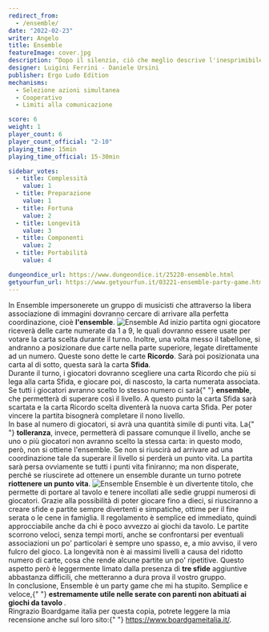 ```yaml
---
redirect_from:
  - /ensemble/
date: "2022-02-23"
writer: Angelo
title: Ensemble
featureImage: cover.jpg
description: “Dopo il silenzio, ciò che meglio descrive l'inesprimibile è la musica.”
designer: Luigini Ferrini - Daniele Ursini
publisher: Ergo Ludo Edition
mechanisms:
  - Selezione azioni simultanea
  - Cooperativo
  - Limiti alla comunicazione

score: 6
weight: 1
player_count: 6
player_count_official: "2-10"
playing_time: 15min
playing_time_official: 15-30min

sidebar_votes:
  - title: Complessità
    value: 1
  - title: Preparazione
    value: 1
  - title: Fortuna
    value: 2
  - title: Longevità
    value: 3
  - title: Componenti
    value: 2
  - title: Portabilità
    value: 4

dungeondice_url: https://www.dungeondice.it/25220-ensemble.html
getyourfun_url: https://www.getyourfun.it/03221-ensemble-party-game.html
---
```


<Setting>
  In Ensemble impersonerete un gruppo di musicisti che attraverso la libera
  associazione di immagini dovranno cercare di arrivare alla perfetta
  coordinazione, cioè <strong>l'ensemble</strong>.
</Setting>

<img src="./game1.jpg" alt="Ensemble" />

<Rules>
  Ad inizio partita ogni giocatore riceverà delle carte numerate da 1 a 9, le
  quali dovranno essere usate per votare la carta scelta durante il turno.
  Inoltre, una volta messo il tabellone, si andranno a posizionare due carte
  nella parte superiore, legate direttamente ad un numero. Queste sono dette le
  carte <strong>Ricordo</strong>. Sarà poi posizionata una carta al di sotto,
  questa sarà la carta <strong>Sfida</strong>.
  <br />
  Durante il turno, i giocatori dovranno scegliere una carta Ricordo che più si
  lega alla carta Sfida, e giocare poi, di nascosto, la carta numerata
  associata. Se tutti i giocatori avranno scelto lo stesso numero ci sarà{" "}
  <strong>ensemble</strong>, che permetterà di superare così il livello. A
  questo punto la carta Sfida sarà scartata e la carta Ricordo scelta diventerà
  la nuova carta Sfida. Per poter vincere la partita bisognerà completare il
  nono livello.
  <br />
  In base al numero di giocatori, si avrà una quantità simile di punti vita. La{" "}
  <strong>tolleranza</strong>, invece, permetterà di passare comunque il
  livello, anche se uno o più giocatori non avranno scelto la stessa carta: in
  questo modo, però, non si ottiene l'ensemble. Se non si riuscirà ad arrivare
  ad una coordinazione tale da superare il livello si perderà un punto vita. La
  partita sarà persa ovviamente se tutti i punti vita finiranno; ma non
  disperate, perché se riuscirete ad ottenere un ensemble durante un turno
  potrete <strong>riottenere un punto vita</strong>.
</Rules>

<img src="./game2.jpg" alt="Ensemble" />

<Feedback>
  Ensemble è un divertente titolo, che permette di portare al tavolo e tenere
  incollati alle sedie gruppi numerosi di giocatori. Grazie alla possibilità di
  poter giocare fino a dieci, si riusciranno a creare sfide e partite sempre
  divertenti e simpatiche, ottime per il fine serata o le cene in famiglia. Il
  regolamento è semplice ed immediato, quindi approcciabile anche da chi è poco
  avvezzo ai giochi da tavolo. Le partite scorrono veloci, senza tempi morti,
  anche se confrontarsi per eventuali associazioni un po' particolari è sempre
  uno spasso, e, a mio avviso, il vero fulcro del gioco. La longevità non è ai
  massimi livelli a causa del ridotto numero di carte, cosa che rende alcune
  partite un po' ripetitive. Questo aspetto però è leggermente limato dalla
  presenza di <strong>tre sfide</strong> aggiuntive abbastanza difficili, che
  metteranno a dura prova il vostro gruppo.
  <br />
  In conclusione, Ensemble è un party game che mi ha stupito. Semplice e veloce,{" "}
  <strong>
    estremamente utile nelle serate con parenti non abituati ai giochi da tavolo
  </strong>
  .<br />
  Ringrazio Boardgame italia per questa copia, potrete leggere la mia recensione
  anche sul loro sito:{" "}
  <a href="https://www.boardgameitalia.it/">https://www.boardgameitalia.it/</a>.
</Feedback>

<Instagram id="CaUX3gqD5mY" />
